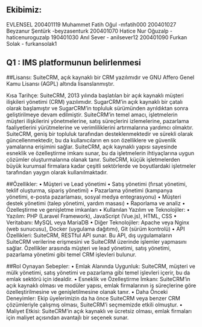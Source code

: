 ## Ekibimiz: 
EVLENSEL                                                                                                                      200401119 Muhammet Fatih Oğul -mfatih000
200401027 Beyzanur Şentürk -beyzasenturk
200401070 Hatice Nur Oğuzalp -haticenuroguzalp
190401030 Anıl Sever - anilsever12
200401090 Furkan Solak - furkansolak1

## Q1 : IMS platformunun belirlenmesi

##Lisansı:
SuiteCRM, açık kaynaklı bir CRM yazılımıdır ve GNU Affero Genel Kamu Lisansı (AGPL) altında lisanslanmıştır.

Kısa Tarihçe: 
SuiteCRM, 2013 yılında başlatılan bir açık kaynaklı müşteri ilişkileri yönetimi (CRM) yazılımıdır. SugarCRM'in açık kaynaklı bir çatalı olarak başlamıştır ve SugarCRM'in topluluk sürümünden ayrıldıktan sonra geliştirilmeye devam edilmiştir. SuiteCRM'in temel amacı, işletmelerin müşteri ilişkilerini yönetmelerine, satış süreçlerini izlemelerine, pazarlama faaliyetlerini yürütmelerine ve verimliliklerini artırmalarına yardımcı olmaktır. SuiteCRM, geniş bir topluluk tarafından desteklenmektedir ve sürekli olarak güncellenmektedir, bu da kullanıcıların en son özelliklere ve güvenlik yamalarına erişimini sağlar. SuiteCRM, açık kaynaklı yapısı sayesinde esneklik ve özelleştirme imkanı sunar, bu da işletmelerin ihtiyaçlarına uygun çözümler oluşturmalarına olanak tanır. SuiteCRM, küçük işletmelerden büyük kurumsal firmalara kadar çeşitli sektörlerde ve boyutlardaki işletmeler tarafından yaygın olarak kullanılmaktadır.

##Özellikler:
•	Müşteri ve Lead yönetimi
•	Satış yönetimi (fırsat yönetimi, teklif oluşturma, sipariş yönetimi)
•	Pazarlama yönetimi (kampanya yönetimi, e-posta pazarlaması, sosyal medya entegrasyonu)
•	Müşteri destek yönetimi (talep yönetimi, yardım masası)
•	Raporlama ve analiz
•	Özelleştirme ve genişletme imkanları
•	Kullanılan Yazılım ve Teknolojiler:
•	Yazılım: PHP (Laravel Framework), JavaScript (Vue.js), HTML, CSS
•	Veritabanı: MySQL veya MariaDB
•	Diğer Teknolojiler: Apache veya Nginx (web sunucusu), Docker (uygulama dağıtımı), Git (sürüm kontrolü)
•	API Özellikleri: SuiteCRM, RESTful API sunar. Bu API, dış uygulamaların SuiteCRM verilerine erişmesini ve SuiteCRM üzerinde işlemler yapmasını sağlar. Özellikler arasında müşteri ve lead yönetimi, satış yönetimi, pazarlama yönetimi gibi temel CRM işlevleri bulunur.

##Rol Oynayan Sebepler:
•	Emlak Alanında Uygunluk: SuiteCRM, müşteri ve mülk yönetimi, satış yönetimi ve pazarlama gibi temel işlevleri içerir, bu da emlak sektörü için idealdir.
•	Esneklik ve Özelleştirme İmkanı: SuiteCRM'in açık kaynaklı olması ve modüler yapısı, emlak firmalarının iş süreçlerine göre özelleştirilmesine ve genişletilmesine olanak tanır.
•	Daha Önceki Deneyimler: Ekip üyelerimizin da ha önce SuiteCRM veya benzer CRM çözümleriyle çalışmış olması, SuiteCRM'i seçmemizde etkili olmuştur.
•	Maliyet Etkisi: SuiteCRM'in açık kaynaklı ve ücretsiz olması, emlak firmaları için maliyet açısından avantajlı bir seçenek sunar.
